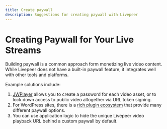 ```yaml
---
title: Create paywall
description: Suggestions for creating paywall with Livepeer
---
```


# Creating Paywall for Your Live Streams

Building paywall is a common approach form monetizing live video content. While
Livepeer does not have a built-in paywall feature, it integrates well with other
tools and platforms.

Example solutions include:

1. [JWPlayer](https://www.jwplayer.com/) allows you to create a password for
   each video asset, or to lock down access to public video altogether via URL
   token signing.
2. For WordPress sites, there is a
   [rich plugin ecosystem](https://wordpress.org/plugins/search/paywall/) that
   provide many different paywall options.
3. You can use application logic to hide the unique Livepeer video playback URL
   behind a custom paywall by default.
